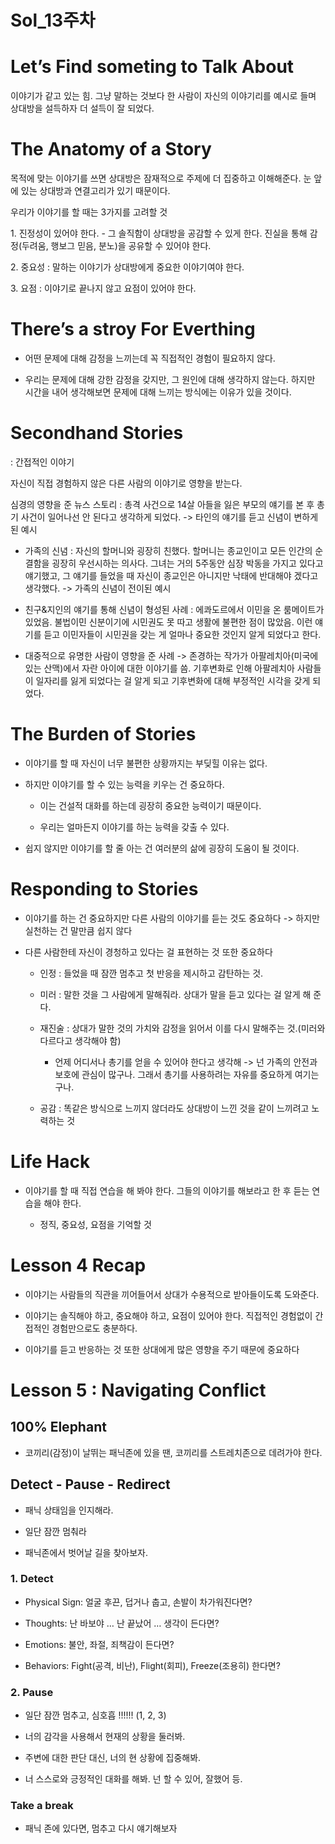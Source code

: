 # Sol_13주차

# Let's Find someting to Talk About

이야기가 같고 있는 힘. 그냥 말하는 것보다 한 사람이 자신의 이야기리를 예시로 들며 상대방을 설득하자 더 설득이 잘 되었다.

# The Anatomy of a Story

목적에 맞는 이야기를 쓰면 상대방은 잠재적으로 주제에 더 집중하고 이해해준다. 눈 앞에 있는 상대방과 연결고리가 있기 때문이다.

우리가 이야기를 할 때는 3가지를 고려할 것

1\. 진정성이 있어야 한다. - 그 솔직함이 상대방을 공감할 수 있게 한다. 진실을 통해 감정(두려움, 행보그 믿음, 분노)을 공유할 수 있어야 한다.

2\. 중요성 : 말하는 이야기가 상대방에게 중요한 이야기여야 한다.

3\. 요점 : 이야기로 끝나지 않고 요점이 있어야 한다.

# There's a stroy For Everthing

-   어떤 문제에 대해 감정을 느끼는데 꼭 직접적인 경험이 필요하지 않다.

```{=html}
<!-- -->
```
-   우리는 문제에 대해 강한 감정을 갖지만, 그 원인에 대해 생각하지 않는다. 하지만 시간을 내어 생각해보면 문제에 대해 느끼는 방식에는 이유가 있을 것이다.

# Secondhand Stories

: 간접적인 이야기

자신이 직접 경험하지 않은 다른 사람의 이야기로 영향을 받는다.

심경의 영향을 준 뉴스 스토리 : 총격 사건으로 14살 아들을 잃은 부모의 얘기를 본 후 총기 사건이 일어나선 안 된다고 생각하게 되었다. -\> 타인의 얘기를 듣고 신념이 변하게 된 예시

-   가족의 신념 : 자신의 할머니와 굉장히 친했다. 할머니는 종교인이고 모든 인간의 순결함을 굉장히 우선시하는 의사다. 그녀는 거의 5주동안 심장 박동을 가지고 있다고 얘기했고, 그 얘기를 들었을 때 자신이 종교인은 아니지만 낙태에 반대해야 겠다고 생각했다. -\> 가족의 신념이 전이된 예시

-   친구&지인의 얘기를 통해 신념이 형성된 사례 : 에콰도르에서 이민을 온 룸메이트가 있었음. 불법이민 신분이기에 시민권도 못 따고 생활에 불편한 점이 많았음. 이런 얘기를 듣고 이민자들이 시민권을 갖는 게 얼마나 중요한 것인지 알게 되었다고 한다.

-   대중적으로 유명한 사람이 영향을 준 사례 -\> 존경하는 작가가 아팔레치아(미국에 있는 산맥)에서 자란 아이에 대한 이야기를 씀. 기후변화로 인해 아팔레치아 사람들이 일자리를 잃게 되었다는 걸 알게 되고 기후변화에 대해 부정적인 시각을 갖게 되었다.

# The Burden of Stories

-   이야기를 할 때 자신이 너무 불편한 상황까지는 부딪힐 이유는 없다.

-   하지만 이야기를 할 수 있는 능력을 키우는 건 중요하다.

    -   이는 건설적 대화를 하는데 굉장히 중요한 능력이기 때문이다.

    -   우리는 얼마든지 이야기를 하는 능력을 갖출 수 있다.

-   쉽지 않지만 이야기를 할 줄 아는 건 여러분의 삶에 굉장히 도움이 될 것이다.

# Responding to Stories

-   이야기를 하는 건 중요하지만 다른 사람의 이야기를 듣는 것도 중요하다 -\> 하지만 실천하는 건 말만큼 쉽지 않다

-   다른 사람한테 자신이 경청하고 있다는 걸 표현하는 것 또한 중요하다

    -   인정 : 들었을 때 잠깐 멈추고 첫 반응을 제시하고 감탄하는 것.

    -   미러 : 말한 것을 그 사람에게 말해줘라. 상대가 말을 듣고 있다는 걸 알게 해 준다.

    -   재진술 : 상대가 말한 것의 가치와 감정을 읽어서 이를 다시 말해주는 것.(미러와 다르다고 생각해야 함)

        -   언제 어디서나 총기를 얻을 수 있어야 한다고 생각해 -\> 넌 가족의 안전과 보호에 관심이 많구나. 그래서 총기를 사용하려는 자유를 중요하게 여기는 구나.

    -   공감 : 똑같은 방식으로 느끼지 않더라도 상대방이 느낀 것을 같이 느끼려고 노력하는 것

# Life Hack

-   이야기를 할 때 직접 연습을 해 봐야 한다. 그들의 이야기를 해보라고 한 후 듣는 연습을 해야 한다.

    -   정직, 중요성, 요점을 기억할 것

# Lesson 4 Recap

-   이야기는 사람들의 직관을 끼어들어서 상대가 수용적으로 받아들이도록 도와준다.

-   이야기는 솔직해야 하고, 중요해야 하고, 요점이 있어야 한다. 직접적인 경험없이 간접적인 경험만으로도 충분하다.

-   이야기를 듣고 반응하는 것 또한 상대에게 많은 영향을 주기 때문에 중요하다

# Lesson 5 : Navigating Conflict

## 100% Elephant

-   코끼리(감정)이 날뛰는 패닉존에 있을 땐, 코끼리를 스트레치존으로 데려가야 한다.

## Detect - Pause - Redirect

-   패닉 상태임을 인지해라.

-   일단 잠깐 멈춰라

-   패닉존에서 벗어날 길을 찾아보자.

### 1. Detect

-   Physical Sign: 얼굴 후끈, 덥거나 춥고, 손발이 차가워진다면?

-   Thoughts: 난 바보야 ... 난 끝났어 ... 생각이 든다면?

-   Emotions: 불안, 좌절, 죄책감이 든다면?

-   Behaviors: Fight(공격, 비난), Flight(회피), Freeze(조용히) 한다면?

### 2. Pause

-   일단 잠깐 멈추고, 심호흡 !!!!!! (1, 2, 3)

-   너의 감각을 사용해서 현재의 상황을 둘러봐.

-   주변에 대한 판단 대신, 너의 현 상황에 집중해봐.

-   너 스스로와 긍정적인 대화를 해봐. 넌 할 수 있어, 잘했어 등.

### Take a break

-   패닉 존에 있다면, 멈추고 다시 얘기해보자
